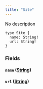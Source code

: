 ```yaml
---
title: "Site"
---
```


No description

```
type Site {
  name: String!
  url: String!
}

```

### Fields[](#fields "Direct link to heading")

#### `name` ([String](/developer/graphql-api/references/scalars/string))[](#name-string "Direct link to heading")

#### `url` ([String](/developer/graphql-api/references/scalars/string))[](#url-string "Direct link to heading")